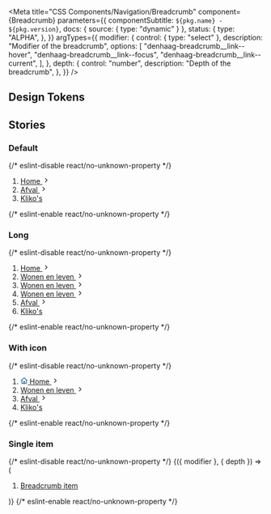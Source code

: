 

<Meta
  title="CSS Components/Navigation/Breadcrumb"
  component={Breadcrumb}
  parameters={{
    componentSubtitle: `${pkg.name} - ${pkg.version}`,
    docs: { source: { type: "dynamic" } },
    status: {
      type: "ALPHA",
    },
  }}
  argTypes={{
    modifier: {
      control: { type: "select" },
      description: "Modifier of the breadcrumb",
      options: [
        "denhaag-breadcrumb__link--hover",
        "denhaag-breadcrumb__link--focus",
        "denhaag-breadcrumb__link--current",
      ],
    },
    depth: {
      control: "number",
      description: "Depth of the breadcrumb",
    },
  }}
/>

<Description markdown={readme} />

## Design Tokens

<DesignTokenDocBlock categoryName="Breadcrumb" viewType="table" />

## Stories

### Default

<Canvas>
  {/* eslint-disable react/no-unknown-property */}
  <Story name="Default">
    <nav class="denhaag-breadcrumb">
      <ol class="denhaag-breadcrumb__list" itemscope itemtype="https://schema.org/BreadcrumbList">
        <li
          class="denhaag-breadcrumb__item"
          itemscope
          itemtype="https://schema.org/ListItem"
          itemprop="itemListElement"
        >
          <a
            class="denhaag-breadcrumb__link denhaag-breadcrumb__link--focus denhaag-link denhaag-link--focus"
            href="https://example.com/"
            itemprop="item"
          >
            <span class="denhaag-breadcrumb__text" itemprop="name">
              Home
            </span>
            <svg
              width="1em"
              height="1em"
              viewBox="0 0 24 24"
              fill="none"
              xmlns="http://www.w3.org/2000/svg"
              class="denhaag-icon"
              focusable="false"
              aria-hidden="true"
              shape-rendering="auto"
            >
              <path
                d="M9.293 18.707a1 1 0 010-1.414L14.586 12 9.293 6.707a1 1 0 011.414-1.414l6 6a1 1 0 010 1.414l-6 6a1 1 0 01-1.414 0z"
                fill="currentColor"
              ></path>
            </svg>
            <meta itemprop="position" content="1" />
          </a>
        </li>
        <li
          class="denhaag-breadcrumb__item"
          itemscope
          itemtype="https://schema.org/ListItem"
          itemprop="itemListElement"
        >
          <a class="denhaag-breadcrumb__link denhaag-link" href="https://example.com/a/" itemprop="item">
            <span class="denhaag-breadcrumb__text" itemprop="name">
              Afval
            </span>
            <svg
              width="1em"
              height="1em"
              viewBox="0 0 24 24"
              fill="none"
              xmlns="http://www.w3.org/2000/svg"
              class="denhaag-icon"
              focusable="false"
              aria-hidden="true"
              shape-rendering="auto"
            >
              <path
                d="M9.293 18.707a1 1 0 010-1.414L14.586 12 9.293 6.707a1 1 0 011.414-1.414l6 6a1 1 0 010 1.414l-6 6a1 1 0 01-1.414 0z"
                fill="currentColor"
              ></path>
            </svg>
            <meta itemprop="position" content="2" />
          </a>
        </li>
        <li
          class="denhaag-breadcrumb__item"
          itemscope
          itemtype="https://schema.org/ListItem"
          itemprop="itemListElement"
        >
          <a
            class="denhaag-breadcrumb__link denhaag-breadcrumb__link--current denhaag-link denhaag-link--current"
            href="https://example.com/a/b/"
            aria-current="location"
            itemprop="item"
          >
            <span class="denhaag-breadcrumb__text" itemprop="name">
              Kliko&apos;s
            </span>
            <meta itemprop="position" content="3" />
          </a>
        </li>
      </ol>
    </nav>
  </Story>
  {/* eslint-enable react/no-unknown-property */}
</Canvas>

### Long

<Canvas>
  {/* eslint-disable react/no-unknown-property */}
  <Story name="Long">
    <nav class="denhaag-breadcrumb">
      <ol class="denhaag-breadcrumb__list" itemscope itemtype="https://schema.org/BreadcrumbList">
        <li
          class="denhaag-breadcrumb__item"
          itemscope
          itemtype="https://schema.org/ListItem"
          itemprop="itemListElement"
        >
          <a
            class="denhaag-breadcrumb__link denhaag-breadcrumb__link--focus denhaag-link denhaag-link--focus"
            href="https://example.com/"
            itemprop="item"
          >
            <span class="denhaag-breadcrumb__text" itemprop="name">
              Home
            </span>
            <svg
              width="1em"
              height="1em"
              viewBox="0 0 24 24"
              fill="none"
              xmlns="http://www.w3.org/2000/svg"
              class="denhaag-icon"
              focusable="false"
              aria-hidden="true"
              shape-rendering="auto"
            >
              <path
                d="M9.293 18.707a1 1 0 010-1.414L14.586 12 9.293 6.707a1 1 0 011.414-1.414l6 6a1 1 0 010 1.414l-6 6a1 1 0 01-1.414 0z"
                fill="currentColor"
              ></path>
            </svg>
            <meta itemprop="position" content="1" />
          </a>
        </li>
        <li
          class="denhaag-breadcrumb__item denhaag-breadcrumb__item--hidden"
          itemscope
          itemtype="https://schema.org/ListItem"
          itemprop="itemListElement"
        >
          <a class="denhaag-breadcrumb__link denhaag-link" href="https://example.com/a/" itemprop="item">
            <span class="denhaag-breadcrumb__text" itemprop="name">
              Wonen en leven
            </span>
            <svg
              width="1em"
              height="1em"
              viewBox="0 0 24 24"
              fill="none"
              xmlns="http://www.w3.org/2000/svg"
              class="denhaag-icon"
              focusable="false"
              aria-hidden="true"
              shape-rendering="auto"
            >
              <path
                d="M9.293 18.707a1 1 0 010-1.414L14.586 12 9.293 6.707a1 1 0 011.414-1.414l6 6a1 1 0 010 1.414l-6 6a1 1 0 01-1.414 0z"
                fill="currentColor"
              ></path>
            </svg>
            <meta itemprop="position" content="2" />
          </a>
        </li>
        <li
          class="denhaag-breadcrumb__item denhaag-breadcrumb__item--hidden"
          itemscope
          itemtype="https://schema.org/ListItem"
          itemprop="itemListElement"
        >
          <a class="denhaag-breadcrumb__link denhaag-link" href="https://example.com/a/" itemprop="item">
            <span class="denhaag-breadcrumb__text" itemprop="name">
              Wonen en leven
            </span>
            <svg
              width="1em"
              height="1em"
              viewBox="0 0 24 24"
              fill="none"
              xmlns="http://www.w3.org/2000/svg"
              class="denhaag-icon"
              focusable="false"
              aria-hidden="true"
              shape-rendering="auto"
            >
              <path
                d="M9.293 18.707a1 1 0 010-1.414L14.586 12 9.293 6.707a1 1 0 011.414-1.414l6 6a1 1 0 010 1.414l-6 6a1 1 0 01-1.414 0z"
                fill="currentColor"
              ></path>
            </svg>
            <meta itemprop="position" content="2" />
          </a>
        </li>
        <li
          class="denhaag-breadcrumb__item"
          itemscope
          itemtype="https://schema.org/ListItem"
          itemprop="itemListElement"
        >
          <a class="denhaag-breadcrumb__link denhaag-link" href="https://example.com/a/" itemprop="item">
            <span class="denhaag-breadcrumb__text" itemprop="name">
              Wonen en leven
            </span>
            <svg
              width="1em"
              height="1em"
              viewBox="0 0 24 24"
              fill="none"
              xmlns="http://www.w3.org/2000/svg"
              class="denhaag-icon"
              focusable="false"
              aria-hidden="true"
              shape-rendering="auto"
            >
              <path
                d="M9.293 18.707a1 1 0 010-1.414L14.586 12 9.293 6.707a1 1 0 011.414-1.414l6 6a1 1 0 010 1.414l-6 6a1 1 0 01-1.414 0z"
                fill="currentColor"
              ></path>
            </svg>
            <meta itemprop="position" content="2" />
          </a>
        </li>
        <li
          class="denhaag-breadcrumb__item"
          itemscope
          itemtype="https://schema.org/ListItem"
          itemprop="itemListElement"
        >
          <a class="denhaag-breadcrumb__link denhaag-link" href="https://example.com/a/b/" itemprop="item">
            <span class="denhaag-breadcrumb__text" itemprop="name">
              Afval
            </span>
            <svg
              width="1em"
              height="1em"
              viewBox="0 0 24 24"
              fill="none"
              xmlns="http://www.w3.org/2000/svg"
              class="denhaag-icon"
              focusable="false"
              aria-hidden="true"
              shape-rendering="auto"
            >
              <path
                d="M9.293 18.707a1 1 0 010-1.414L14.586 12 9.293 6.707a1 1 0 011.414-1.414l6 6a1 1 0 010 1.414l-6 6a1 1 0 01-1.414 0z"
                fill="currentColor"
              ></path>
            </svg>
            <meta itemprop="position" content="3" />
          </a>
        </li>
        <li
          class="denhaag-breadcrumb__item"
          itemscope
          itemtype="https://schema.org/ListItem"
          itemprop="itemListElement"
        >
          <a
            class="denhaag-breadcrumb__link denhaag-breadcrumb__link--current denhaag-link denhaag-link--current"
            href="https://example.com/a/b/c/"
            aria-current="location"
            itemprop="item"
          >
            <span class="denhaag-breadcrumb__text" itemprop="name">
              Kliko&apos;s
            </span>
            <meta itemprop="position" content="4" />
          </a>
        </li>
      </ol>
    </nav>
  </Story>
  {/* eslint-enable react/no-unknown-property */}
</Canvas>

### With icon

<Canvas>
  {/* eslint-disable react/no-unknown-property */}
  <Story name="With icon">
    <nav class="denhaag-breadcrumb">
      <ol class="denhaag-breadcrumb__list" itemscope itemtype="https://schema.org/BreadcrumbList">
        <li
          class="denhaag-breadcrumb__item"
          itemscope
          itemtype="https://schema.org/ListItem"
          itemprop="itemListElement"
        >
          <a
            class="denhaag-breadcrumb__link denhaag-breadcrumb__link--focus denhaag-link denhaag-link--focus"
            href="https://example.com/"
            itemprop="item"
          >
            <svg
              width="1em"
              height="1em"
              viewBox="0 0 18 17"
              class="denhaag-icon"
              fill="currentColor"
              xmlns="http://www.w3.org/2000/svg"
            >
              <path
                d="M8.4467 0.877484C8.76244 0.596828 9.23823 0.596828 9.55397 0.877484L17.054 7.54415C17.398 7.84992 17.4289 8.37664 17.1232 8.72063C16.8174 9.06461 16.2907 9.0956 15.9467 8.78983L15.667 8.54121V14.8337C15.667 15.7541 14.9208 16.5003 14.0003 16.5003H4.00033C3.07986 16.5003 2.33367 15.7541 2.33367 14.8337V8.54121L2.05397 8.78983C1.70999 9.0956 1.18326 9.06461 0.877493 8.72063C0.571728 8.37664 0.602712 7.84992 0.946698 7.54415L8.4467 0.877484ZM4.00033 7.05973V14.8337H6.50033V10.667C6.50033 10.2068 6.87343 9.83366 7.33367 9.83366H10.667C11.1272 9.83366 11.5003 10.2068 11.5003 10.667V14.8337H14.0003V7.05973L9.00033 2.61529L4.00033 7.05973ZM9.83367 14.8337V11.5003H8.167V14.8337H9.83367Z"
                fill="#1261A3"
              />
            </svg>
            <span class="denhaag-breadcrumb__text" itemprop="name">
              Home
            </span>
            <svg
              width="1em"
              height="1em"
              viewBox="0 0 24 24"
              fill="none"
              xmlns="http://www.w3.org/2000/svg"
              class="denhaag-icon"
              focusable="false"
              aria-hidden="true"
              shape-rendering="auto"
            >
              <path
                d="M9.293 18.707a1 1 0 010-1.414L14.586 12 9.293 6.707a1 1 0 011.414-1.414l6 6a1 1 0 010 1.414l-6 6a1 1 0 01-1.414 0z"
                fill="currentColor"
              ></path>
            </svg>
            <meta itemprop="position" content="1" />
          </a>
        </li>
        <li
          class="denhaag-breadcrumb__item"
          itemscope
          itemtype="https://schema.org/ListItem"
          itemprop="itemListElement"
        >
          <a class="denhaag-breadcrumb__link denhaag-link" href="https://example.com/a/" itemprop="item">
            <span class="denhaag-breadcrumb__text" itemprop="name">
              Wonen en leven
            </span>
            <svg
              width="1em"
              height="1em"
              viewBox="0 0 24 24"
              fill="none"
              xmlns="http://www.w3.org/2000/svg"
              class="denhaag-icon"
              focusable="false"
              aria-hidden="true"
              shape-rendering="auto"
            >
              <path
                d="M9.293 18.707a1 1 0 010-1.414L14.586 12 9.293 6.707a1 1 0 011.414-1.414l6 6a1 1 0 010 1.414l-6 6a1 1 0 01-1.414 0z"
                fill="currentColor"
              ></path>
            </svg>
            <meta itemprop="position" content="2" />
          </a>
        </li>
        <li
          class="denhaag-breadcrumb__item"
          itemscope
          itemtype="https://schema.org/ListItem"
          itemprop="itemListElement"
        >
          <a class="denhaag-breadcrumb__link denhaag-link" href="https://example.com/a/b/" itemprop="item">
            <span class="denhaag-breadcrumb__text" itemprop="name">
              Afval
            </span>
            <svg
              width="1em"
              height="1em"
              viewBox="0 0 24 24"
              fill="none"
              xmlns="http://www.w3.org/2000/svg"
              class="denhaag-icon"
              focusable="false"
              aria-hidden="true"
              shape-rendering="auto"
            >
              <path
                d="M9.293 18.707a1 1 0 010-1.414L14.586 12 9.293 6.707a1 1 0 011.414-1.414l6 6a1 1 0 010 1.414l-6 6a1 1 0 01-1.414 0z"
                fill="currentColor"
              ></path>
            </svg>
            <meta itemprop="position" content="3" />
          </a>
        </li>
        <li
          class="denhaag-breadcrumb__item"
          itemscope
          itemtype="https://schema.org/ListItem"
          itemprop="itemListElement"
        >
          <a
            class="denhaag-breadcrumb__link denhaag-breadcrumb__link--current denhaag-link denhaag-link--current"
            href="https://example.com/a/b/c/"
            aria-current="location"
            itemprop="item"
          >
            <span class="denhaag-breadcrumb__text" itemprop="name">
              Kliko&apos;s
            </span>
            <meta itemprop="position" content="4" />
          </a>
        </li>
      </ol>
    </nav>
  </Story>
  {/* eslint-enable react/no-unknown-property */}
</Canvas>

### Single item

<Canvas>
  {/* eslint-disable react/no-unknown-property */}
  <Story
    name="Single item"
    args={{
      modifier: "denhaag-breadcrumb__link",
      depth: 1,
    }}
  >
    {({ modifier }, { depth }) => (
      <nav class="denhaag-breadcrumb">
        <ol class="denhaag-breadcrumb__list" itemscope itemtype="https://schema.org/BreadcrumbList">
          <li
            class="denhaag-breadcrumb__item"
            itemscope
            itemtype="https://schema.org/ListItem"
            itemprop="itemListElement"
          >
            <a
              class={`denhaag-breadcrumb__link ${modifier}`}
              href="#example-url"
              aria-current="location"
              itemprop="item"
            >
              <span class="denhaag-breadcrumb__text" itemprop="name">
                Breadcrumb item
              </span>
              <meta itemprop="position" content={depth} />
            </a>
          </li>
        </ol>
      </nav>
    )}
  </Story>
  {/* eslint-enable react/no-unknown-property */}
</Canvas>

<ArgsTable story="Single item" />

